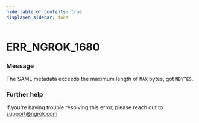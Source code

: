 ```yaml
---
hide_table_of_contents: true
displayed_sidebar: docs
---
```



# ERR_NGROK_1680

### Message

The SAML metadata exceeds the maximum length of `MAX` bytes, got `NBYTES`.

### Further help

If you're having trouble resolving this error, please reach out to [support@ngrok.com](mailto:support@ngrok.com?subject=Help%20with%20ERR_NGROK_1680)

<ErrorDetails error="err_ngrok_1680" />
